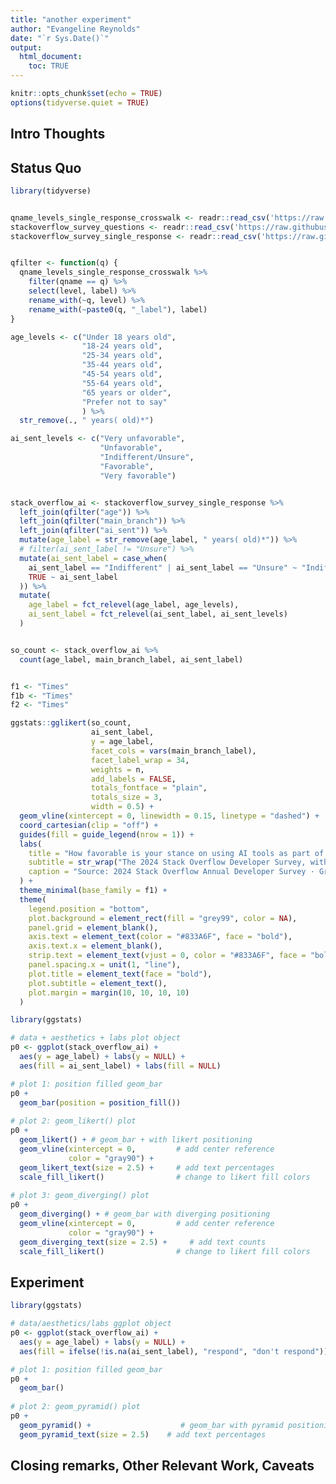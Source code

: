 ```yaml
---
title: "another experiment"
author: "Evangeline Reynolds"
date: "`r Sys.Date()`"
output: 
  html_document:
    toc: TRUE
---
```


```r
knitr::opts_chunk$set(echo = TRUE)
options(tidyverse.quiet = TRUE)
```




## Intro Thoughts


## Status Quo

```r
library(tidyverse)


qname_levels_single_response_crosswalk <- readr::read_csv('https://raw.githubusercontent.com/rfordatascience/tidytuesday/master/data/2024/2024-09-03/qname_levels_single_response_crosswalk.csv')
stackoverflow_survey_questions <- readr::read_csv('https://raw.githubusercontent.com/rfordatascience/tidytuesday/master/data/2024/2024-09-03/stackoverflow_survey_questions.csv')
stackoverflow_survey_single_response <- readr::read_csv('https://raw.githubusercontent.com/rfordatascience/tidytuesday/master/data/2024/2024-09-03/stackoverflow_survey_single_response.csv')


qfilter <- function(q) {
  qname_levels_single_response_crosswalk %>% 
    filter(qname == q) %>% 
    select(level, label) %>% 
    rename_with(~q, level) %>% 
    rename_with(~paste0(q, "_label"), label)
}

age_levels <- c("Under 18 years old",
                "18-24 years old",
                "25-34 years old",
                "35-44 years old",
                "45-54 years old",
                "55-64 years old",
                "65 years or older",
                "Prefer not to say"
                ) %>% 
  str_remove(., " years( old)*")

ai_sent_levels <- c("Very unfavorable",
                    "Unfavorable",
                    "Indifferent/Unsure",
                    "Favorable",
                    "Very favorable")


stack_overflow_ai <- stackoverflow_survey_single_response %>% 
  left_join(qfilter("age")) %>% 
  left_join(qfilter("main_branch")) %>% 
  left_join(qfilter("ai_sent")) %>% 
  mutate(age_label = str_remove(age_label, " years( old)*")) %>% 
  # filter(ai_sent_label != "Unsure") %>%
  mutate(ai_sent_label = case_when(
    ai_sent_label == "Indifferent" | ai_sent_label == "Unsure" ~ "Indifferent/Unsure",
    TRUE ~ ai_sent_label
  )) %>% 
  mutate(
    age_label = fct_relevel(age_label, age_levels),
    ai_sent_label = fct_relevel(ai_sent_label, ai_sent_levels)
  )


so_count <- stack_overflow_ai %>% 
  count(age_label, main_branch_label, ai_sent_label)


f1 <- "Times"
f1b <- "Times"
f2 <- "Times"

ggstats::gglikert(so_count, 
                  ai_sent_label, 
                  y = age_label, 
                  facet_cols = vars(main_branch_label), 
                  facet_label_wrap = 34, 
                  weights = n, 
                  add_labels = FALSE, 
                  totals_fontface = "plain", 
                  totals_size = 3, 
                  width = 0.5) +
  geom_vline(xintercept = 0, linewidth = 0.15, linetype = "dashed") +
  coord_cartesian(clip = "off") +
  guides(fill = guide_legend(nrow = 1)) +
  labs(
    title = "How favorable is your stance on using AI tools as part of your development workflow?",
    subtitle = str_wrap("The 2024 Stack Overflow Developer Survey, with over 65,000 respondents, featured questions across seven key sections, including AI. The chart summarizes these AI-specific responses by age group and professional coding level. It displays aggregated positive and negative stances on a Likert scale, with Indifferent and Unsure responses combined. Responses were predominantly positive and fairly consistent across professional coding levels and age groups, except for those who chose not to state their age. However, this difference could be due to the small sample size in the latter group.", 140),
    caption = "Source: 2024 Stack Overflow Annual Developer Survey · Graphic: Georgios Karamanis"
  ) +
  theme_minimal(base_family = f1) +
  theme(
    legend.position = "bottom",
    plot.background = element_rect(fill = "grey99", color = NA),
    panel.grid = element_blank(),
    axis.text = element_text(color = "#833A6F", face = "bold"),
    axis.text.x = element_blank(),
    strip.text = element_text(vjust = 0, color = "#833A6F", face = "bold"),
    panel.spacing.x = unit(1, "line"),
    plot.title = element_text(face = "bold"),
    plot.subtitle = element_text(),
    plot.margin = margin(10, 10, 10, 10)
  )

```

```r
library(ggstats)

# data + aesthetics + labs plot object
p0 <- ggplot(stack_overflow_ai) + 
  aes(y = age_label) + labs(y = NULL) +
  aes(fill = ai_sent_label) + labs(fill = NULL)

# plot 1: position filled geom_bar
p0 + 
  geom_bar(position = position_fill())  
  
# plot 2: geom_likert() plot
p0 +                  
  geom_likert() + # geom_bar + with likert positioning
  geom_vline(xintercept = 0,         # add center reference
             color = "gray90") +
  geom_likert_text(size = 2.5) +     # add text percentages
  scale_fill_likert()                # change to likert fill colors
  
# plot 3: geom_diverging() plot
p0 +                  
  geom_diverging() + # geom_bar with diverging positioning
  geom_vline(xintercept = 0,         # add center reference
             color = "gray90") +
  geom_diverging_text(size = 2.5) +     # add text counts
  scale_fill_likert()                # change to likert fill colors
```

## Experiment

```r
library(ggstats)

# data/aesthetics/labs ggplot object
p0 <- ggplot(stack_overflow_ai) + 
  aes(y = age_label) + labs(y = NULL) +
  aes(fill = ifelse(!is.na(ai_sent_label), "respond", "don't respond")) + labs(fill = NULL)

# plot 1: position filled geom_bar
p0 + 
  geom_bar()  
  
# plot 2: geom_pyramid() plot
p0 +                  
  geom_pyramid() +                    # geom_bar with pyramid positioning
  geom_pyramid_text(size = 2.5)    # add text percentages
```



## Closing remarks, Other Relevant Work, Caveats
